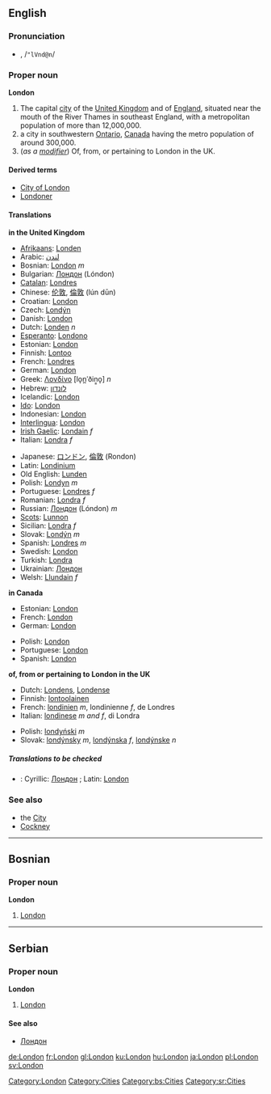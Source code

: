 ==English==

{{rank|wild|front|France|577|London|save|length|play}}

===Pronunciation===
*{{IPAchar|lŭn'dən, /ˈlʌndən/}}, /<tt>"lVnd@n</tt>/

===Proper noun===
{{wikipedia}}
'''London'''

# The capital [[city]] of the [[United Kingdom]] and of [[England]], situated near the mouth of the River Thames in southeast England, with a metropolitan population of more than 12,000,000.
# a city in southwestern [[Ontario]], [[Canada]] having the metro population of around 300,000.
# (''as a [[modifier]]'') Of, from, or pertaining to London in the UK.

====Derived terms====
*[[City of London]]
*[[Londoner]]

====Translations====
'''in the United Kingdom'''
{{top}}
*[[Afrikaans]]: [[Londen]]
*Arabic: [[لندن]]
*Bosnian: [[London#Bosnian|London]] ''m''
*Bulgarian: [[Лондон]] (Lóndon)
*[[Catalan]]: [[Londres#Catalan|Londres]]
*Chinese: [[伦敦]], [[倫敦]] (lún dūn)
*Croatian: [[London#Croatian|London]]
*Czech: [[Londýn]]
*Danish: [[London#Danish|London]]
*Dutch: [[Londen]] ''n''
*[[Esperanto]]: [[Londono]]
*Estonian: [[London#Estonian|London]]
*Finnish: [[Lontoo]]
*French: [[Londres#French|Londres]]
*German: [[London#German|London]]
*Greek: [[Λονδίνο]] [lo̞n̪ˈðin͇o̞] ''n''
*Hebrew: [[לונדון]]
*Icelandic: [[London#Icelandic|London]]
*[[Ido]]: [[London#Ido|London]]
*Indonesian: [[London#Indonesian|London]]
*[[Interlingua]]: [[London#Interlingua|London]]
*[[Irish Gaelic]]: [[Londain]] ''f''
*Italian: [[Londra]] ''f''
{{mid}}
*Japanese: [[ロンドン]], [[倫敦]] (Rondon)
*Latin: [[Londinium]]
*Old English: [[Lunden]]
*Polish: [[Londyn]] ''m''
*Portuguese: [[Londres#Portuguese|Londres]] ''f''
*Romanian: [[Londra#Romanian|Londra]] ''f''
*Russian: [[Лондон]] (Lóndon) ''m''
*[[Scots]]: [[Lunnon]]
*Sicilian: [[Londra#Sicilian|Londra]] ''f''
*Slovak: [[Londýn]] ''m''
*Spanish: [[Londres#Spanish|Londres]] ''m''
*Swedish: [[London#Swedish|London]]
*Turkish: [[Londra#Turkish|Londra]]
*Ukrainian: [[Лондон]]
*Welsh: [[Llundain]] ''f''
{{bottom}}

'''in Canada'''
<!--Note: most languages have different names for London in Canada and London in the UK: be sure to distinguish between the two when contributing to the table below-->
{{top}}
*Estonian: [[London#Estonian|London]]
*French: [[London#French|London]]
*German: [[London#German|London]]
{{mid}}
*Polish: [[London#Polish|London]]
*Portuguese: [[London#Portuguese|London]]
*Spanish: [[London#Spanish|London]]
{{bottom}}

'''of, from or pertaining to London in the UK'''
{{top}}
*Dutch: [[Londens]], [[Londense]]
*Finnish: [[lontoolainen]]
*French: [[londinien]] ''m'', londinienne ''f'', de Londres
*Italian: [[londinese]] ''m and f'', di Londra
{{mid}}
*Polish: [[londyński]] ''m''
*Slovak: [[londýnsky]] ''m'', [[londýnska]] ''f'', [[londýnske]] ''n''
{{bottom}}

=====Translations to be checked=====
<!--Remove this section once all of the translations below have been moved into the tables above.-->
{{checktrans}}
*{{ttbc|Serbian}}: Cyrillic: [[Лондон#Serbian|Лондон]] {{m}}; Latin: [[London#Serbian|London]] {{m}}

===See also===
*the [[City]]
*[[Cockney]]

[[Category:London]]
[[Category:Cities]]

----
==Bosnian==
===Proper noun===
'''London''' {{m}}
#[[London#English|London]]
[[Category:bs:Cities]]

----

==Serbian==
===Proper noun===
'''London''' {{m}}
#[[London#English|London]]
====See also====
*[[Лондон#Serbian|Лондон]]
[[Category:sr:Cities]]

[[de:London]]
[[fr:London]]
[[gl:London]]
[[ku:London]]
[[hu:London]]
[[ja:London]]
[[pl:London]]
[[sv:London]]